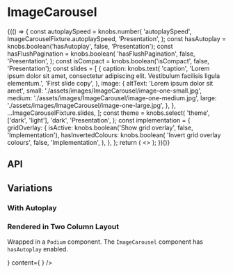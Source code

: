 
<Meta title="Components/ImageCarousel" component={ImageCarousel} />

# ImageCarousel

<Canvas>
  <Story name="Base component">
    {(() => {
      const autoplaySpeed = knobs.number(
        'autoplaySpeed',
        ImageCarouselFixture.autoplaySpeed,
        'Presentation',
      );
      const hasAutoplay = knobs.boolean('hasAutoplay', false, 'Presentation');
      const hasFlushPagination = knobs.boolean(
        'hasFlushPagination',
        false,
        'Presentation',
      );
      const isCompact = knobs.boolean('isCompact', false, 'Presentation');
      const slides = [
        {
          caption: knobs.text(
            'caption',
            'Lorem ipsum dolor sit amet, consectetur adipiscing elit. Vestibulum facilisis ligula elementum.',
            'First slide copy',
          ),
          image: {
            altText: 'Lorem ipsum dolor sit amet',
            small: './assets/images/ImageCarousel/image-one-small.jpg',
            medium: './assets/images/ImageCarousel/image-one-medium.jpg',
            large: './assets/images/ImageCarousel/image-one-large.jpg',
          },
        },
        ...ImageCarouselFixture.slides,
      ];
      const theme = knobs.select(
        'theme',
        ['dark', 'light'],
        'dark',
        'Presentation',
      );
      const implementation = {
        gridOverlay: {
          isActive: knobs.boolean('Show grid overlay', false, 'Implementation'),
          hasInvertedColours: knobs.boolean(
            'Invert grid overlay colours',
            false,
            'Implementation',
          ),
        },
      };
      return (
        <>
          <ImageCarousel
            autoplaySpeed={autoplaySpeed}
            hasAutoplay={hasAutoplay}
            hasFlushPagination={hasFlushPagination}
            isCompact={isCompact}
            slides={slides}
            theme={theme}
          />
          <StorybookGridOverlay
            isActive={implementation.gridOverlay.isActive}
            hasInvertedColours={implementation.gridOverlay.hasInvertedColours}
          />
        </>
      );
    })()}
  </Story>
</Canvas>

## API

<ArgsTable of={ImageCarousel} />

## Variations

### With Autoplay

<Canvas>
  <Story name="With Autoplay">
    <ImageCarousel
      autoplaySpeed={knobs.number(
        'autoplaySpeed',
        ImageCarouselFixture.autoplaySpeed,
        'Presentation',
      )}
      hasAutoplay={true}
      slides={ImageCarouselFixture.slides}
    />
  </Story>
</Canvas>

### Rendered in Two Column Layout

Wrapped in a `Podium` component. The `ImageCarousel` component has `hasAutoplay` enabled.

<Canvas>
  <Story name="Rendered in Two Column Layout">
    <Podium
      verticalPadding="small"
      paddingRight="small"
      isHorizontalFlushOnSmall={true}
      isHorizontalFlushOnMedium={true}
    >
      <TwoColumnLayout
        hasFullWidthContent={knobs.boolean(
          'hasFullWidthContent',
          true,
          'Presentation',
        )}
        id="TwoColumn-id"
        isFlushOnSmall={knobs.boolean('isFlushOnSmall', true, 'Presentation')}
        isReversed={knobs.boolean('isReversed', true, 'Presentation')}
        sidebar={
          <BodyCopy
            cta={{
              text: 'Quisque non enim',
              url: '/',
              style: 'Internal Button Link',
            }}
            ctaTextAlign="left"
            heading="Nunc dignissim quis"
            copy="Nunc dignissim quis arcu a lobortis. Nullam auctor id nulla non sagittis. Quisque non enim efficitur quam mattis."
          />
        }
        content={
          <ImageCarousel
            hasAutoplay={true}
            hasFlushPagination={true}
            isCompact={true}
            slides={ImageCarouselFixture.slides}
          />
        }
      />
    </Podium>
  </Story>
</Canvas>
